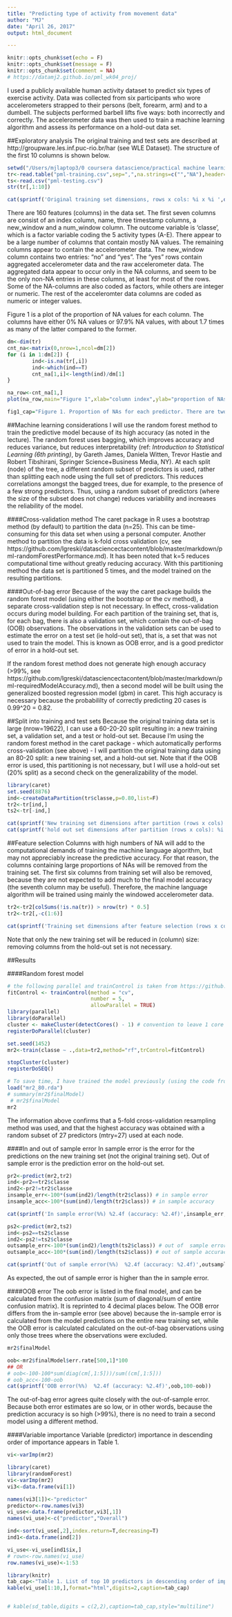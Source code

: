 ```yaml
---
title: "Predicting type of activity from movement data"
author: "MJ"
date: "April 26, 2017"
output: html_document

---
```


```r
knitr::opts_chunk$set(echo = F)
knitr::opts_chunk$set(message = F)
knitr::opts_chunk$set(comment = NA)
# https://datamj2.github.io/pml_wk04_proj/
```

I used a publicly available human activity dataset to predict six types of exercise activity. Data was collected from six participants who wore accelerometers strapped to their persons (belt, forearm, arm) and to a dumbell. The subjects performed barbell lifts five  ways: both incorrectly and correctly. The accelerometer data was then used to train a machine learning algorithm and assess its performance on a hold-out data set.


##Exploratory analysis
The original training and test sets are described at http://groupware.les.inf.puc-rio.br/har (see WLE Dataset). The structure of the first 10 columns is shown below.
```r
setwd("/Users/mjlaptop3/0 coursera datascience/practical machine learning/0 week04/0 project/pml_wk04_proj")
tr<-read.table("pml-training.csv",sep=",",na.strings=c("","NA"),header=T)
ts<-read.csv("pml-testing.csv")
str(tr[,1:10])

cat(sprintf('Original training set dimensions, rows x cols: %i x %i ',dim(tr)[1],dim(tr)[2]))
```
There are 160 features (columns) in the data set. The first seven columns are consist of an index column, name, three timestamp columns, a new_window and a num_window column. The outcome variable is 'classe', which is a factor variable coding the 5 activity types (A-E). There appear to be a large number of columns that contain mostly NA values. The remaining columns appear to contain the accelerometer data. The new_window column contains two entries: "no" and "yes". The "yes" rows contain aggregated accelerometer data and the raw accelerometer data. The aggregated data appear to occur only in the NA columns, and seem to be the only non-NA entries in these columns, at least for most of the rows. Some of the NA-columns are also coded as factors, while others are integer or numeric. The rest of the acceleromter data columns are coded as numeric or integer values.

Figure 1 is a plot of the proportion of NA values for each column. The columns have either 0% NA values or 97.9% NA values, with about 1.7 times as many of the latter compared to the former.

```r
dm<-dim(tr)
cnt_na<-matrix(0,nrow=1,ncol=dm[2])
for (i in 1:dm[2]) {
        ind<-is.na(tr[,i])
        ind<-which(ind==T)
        cnt_na[1,i]<-length(ind)/dm[1]
}

na_row<-cnt_na[1,]
plot(na_row,main="Figure 1",xlab="column index",ylab="proportion of NAs")

fig1_cap="Figure 1. Proportion of NAs for each predictor. There are two levels: columns with no NAs (n=60), or columns with 0.979 NAs (n=100)"
```

##Machine learning considerations
I will use the random forest method to train the predictive model because of its high accuracy (as noted in the lecture). The random forest uses bagging, which improves accuracy and reduces variance, but reduces interpretability (ref: *Introduction to Statistical Learning (6th printing)*, by Gareth James, Daniela Witten, Trevor Hastie and Robert Tibshirani, Springer Science+Business Media, NY). At each split (node) of the tree, a different random subset of predictors is used, rather than splitting each node using the full set of predictors. This reduces correlations amongst the bagged trees, due for example, to the presence of a few strong predictors. Thus, using a random subset of predictors (where the size of the subset does not change) reduces variability and increases the reliability of the model. 

####Cross-validation method
The caret package in R uses a bootstrap method (by default) to partition the data (n=25). This can be time-consuming for this data set when using a personal computer. Another method to partition the data is k-fold cross validation (cv, see https://github.com/lgreski/datasciencectacontent/blob/master/markdown/pml-randomForestPerformance.md). It has been noted that k=5 reduces computational time without greatly reducing accuracy. With this partitioning method the data set is partitioned 5 times, and the model trained on the resulting partitions.

####Out-of-bag error
Because of the way the caret package builds the random forest model (using either the bootstrap or the cv method), a separate cross-validation step is not necessary. In effect, cross-validation occurs during model building. For each partition of the training set, that is, for each bag, there is also a validation set, which contain the out-of-bag (OOB) observations. The observations in the validation sets can be used to estimate the error on a test set (ie hold-out set), that is, a set that was not used to train the model. This is known as OOB error, and is a good predictor of error in a hold-out set.

If the random forest method does not generate high enough accuracy (>99%, see https://github.com/lgreski/datasciencectacontent/blob/master/markdown/pml-requiredModelAccuracy.md), then a second model will be built using the generalized boosted regression model (gbm) in caret. This high accuracy is necessary because the probabililty of correctly predicting 20 cases is 0.99^20 = 0.82.

##Split into training and test sets
Because the original training data set is large (nrow=19622), I can use a 60-20-20 split resulting in: a new training set, a validation set, and a test or hold-out set. Because I'm using the random forest method in the caret package - which automatically performs cross-validation (see above) - I will partition the original training data using an 80-20 split: a new training set, and a hold-out set. Note that if the OOB error is used, this partitioning is not necessary, but I will use a hold-out set (20% split) as a second check on the generalizability of the model.

```r
library(caret)
set.seed(8876)
ind<-createDataPartition(tr$classe,p=0.80,list=F)
tr2<-tr[ind,]
ts2<-tr[-ind,]
```

```r
cat(sprintf('New training set dimensions after partition (rows x cols): %i x %i ',dim(tr2)[1],dim(tr2)[2]))
cat(sprintf('hold out set dimensions after partition (rows x cols): %i x %i ',dim(ts2)[1],dim(ts2)[2]))
```


##Feature selection
Columns with high numbers of NA will add to the computational demands of training the machine language algorithm, but may not appreciably increase the predictive accuracy. For that reason, the columns containing large proportions of NAs will be removed from the training set. The first six columns from training set will also be removed, because they are not expected to add much to the final model accuracy (the seventh column may be useful). Therefore, the machine language algorithm will be trained using mainly the windowed accelerometer data.

```r
tr2<-tr2[colSums(!is.na(tr)) > nrow(tr) * 0.5]
tr2<-tr2[,-c(1:6)]
```

```r
cat(sprintf('Training set dimensions after feature selection (rows x cols): %i x %i ',dim(tr2)[1],dim(tr2)[2]))
```
Note that only the new training set will be reduced in (column) size: removing columns from the hold-out set is not necessary.

##Results

####Random forest model
```r
# the following parallel and trainControl is taken from https://github.com/lgreski/datasciencectacontent/blob/master/markdown/pml-randomForestPerformance.md
fitControl <- trainControl(method = "cv",
                           number = 5,
                           allowParallel = TRUE)
library(parallel)
library(doParallel)
cluster <- makeCluster(detectCores() - 1) # convention to leave 1 core for OS
registerDoParallel(cluster)

set.seed(1452)
mr2<-train(classe ~ .,data=tr2,method="rf",trControl=fitControl)

stopCluster(cluster)
registerDoSEQ()
```

```r
# To save time, I have trained the model previously (using the code from above) and saved it in order to load it now
load("mr2_80.rda")
# summary(mr2$finalModel)
 # mr2$finalModel
mr2
```
The information above confirms that a 5-fold cross-validation resampling method was used, and that the highest accuracy was obtained with a random subset of 27 predictors (mtry=27) used at each node.


####In and out of sample error
In sample error is the error for the predictions on the new training set (not the original training set). Out of sample error is the prediction error on the hold-out set.
```r
pr2<-predict(mr2,tr2)
ind<-pr2==tr2$classe
ind2<-pr2!=tr2$classe
insample_err<-100*(sum(ind2)/length(tr2$class)) # in sample error
insample_acc<-100*(sum(ind)/length(tr2$class)) # in sample accuracy
```

```r
cat(sprintf('In sample error(%%) %2.4f (accuracy: %2.4f)',insample_err,insample_acc ))
```

```r
ps2<-predict(mr2,ts2)
ind<-ps2==ts2$classe
ind2<-ps2!=ts2$classe
outsample_err<-100*(sum(ind2)/length(ts2$class)) # out of  sample error
outsample_acc<-100*(sum(ind)/length(ts2$class)) # out of sample accuracy
```

```r
cat(sprintf('Out of sample error(%%)  %2.4f (accuracy: %2.4f)',outsample_err,outsample_acc ))
```
As expected, the out of sample error is higher than the in sample error.

####OOB error
The oob error is listed in the final model, and can be calculated from the confusion matrix (sum of diagonal/sum of entire confusion matrix). It is reprinted to 4 decimal places below. The OOB error differs from the in-sample error (see above) because the in-sample error is calculated from the model predictions on the entire new training set, while the OOB error is calculated calculated on the out-of-bag observations using only those trees where the observations were excluded.

```r
mr2$finalModel
```

```r
oob<-mr2$finalModel$err.rate[500,1]*100
## OR
# oob<-100-100*sum(diag(cm[,1:5]))/sum((cm[,1:5]))
# oob_acc<-100-oob
cat(sprintf('OOB error(%%)  %2.4f (accuracy: %2.4f)',oob,100-oob))
```

The out-of-bag error agrees quite closely with the out-of-sample error. Because both error estimates are so low, or in other words, because the prediction accuracy is so high (>99%), there is no need to train a second model using a different method.

####Variable importance
Variable (predictor) importance in descending order of importance appears in Table 1.
```r
vi<-varImp(mr2)
```

```r
library(caret)
library(randomForest)
vi<-varImp(mr2)
vi3<-data.frame(vi[1])

names(vi3[1])<-"predictor"
predictor<-row.names(vi3)
vi_use<-data.frame(predictor,vi3[,1])
names(vi_use)<-c("predictor","Overall")

ind<-sort(vi_use[,2],index.return=T,decreasing=T)
ind1<-data.frame(ind[2])

vi_use<-vi_use[ind1$ix,]
# rown<-row.names(vi_use)
row.names(vi_use)<-1:53

library(knitr)
tab_cap<-"Table 1. List of top 10 predictors in descending order of importance"
kable(vi_use[1:10,],format="html",digits=2,caption=tab_cap)


# kable(sd_table,digits = c(2,2),caption=tab_cap,style="multiline")
```


<br>
<br>
<br>
<br>
